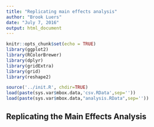 ```yaml
---
title: "Replicating main effects analysis"
author: "Brook Luers"
date: "July 7, 2016"
output: html_document
---
```


```r
knitr::opts_chunk$set(echo = TRUE)
library(ggplot2)
library(RColorBrewer)
library(dplyr)
library(gridExtra)
library(grid)
library(reshape2)

source('../init.R', chdir=TRUE)
load(paste(sys.var$mbox.data,'csv.RData',sep=''))
load(paste(sys.var$mbox.data,"analysis.RData",sep=''))
```

## Replicating the Main Effects Analysis




